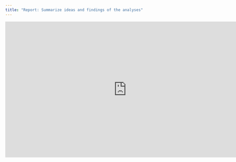 ```yaml
---
title: "Report: Summarize ideas and findings of the analyses"
---
```


```{=html}
<iframe width="768" height="432" 
    src="https://miro.com/app/live-embed/uXjVL_mTmw4=/?moveToViewport=-730,-8707,9019,14690&embedId=970937612436" 
    frameborder="0" 
    scrolling="no" 
    allow="fullscreen; clipboard-read; clipboard-write" 
    allowfullscreen>
</iframe>
```